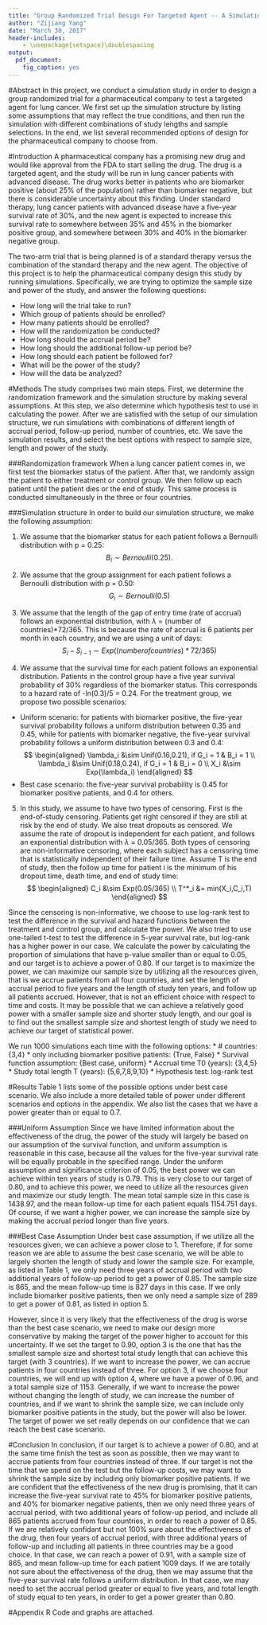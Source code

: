 ```yaml
---
title: "Group Randomized Trial Design For Targeted Agent -- A Simulation Study"
author: "Zijiang Yang"
date: "March 30, 2017"
header-includes:
    - \usepackage{setspace}\doublespacing
output:
  pdf_document:
    fig_caption: yes
---
```


#Abstract
In this project, we conduct a simulation study in order to design a group randomized trial for a pharmaceutical company to test a targeted agent for lung cancer. We first set up the simulation structure by listing some assumptions that may reflect the true conditions, and then run the simulation with different combinations of study lengths and sample selections. In the end, we list several recommended options of design for the pharmaceutical company to choose from.

#Introduction
A pharmaceutical company has a promising new drug and would like approval from the FDA to start selling the drug. The drug is a targeted agent, and the study will be run in lung cancer patients with advanced disease. The drug works better in patients who are biomarker positive (about 25% of the population) rather than biomarker negative, but there is considerable uncertainty about this finding. Under standard therapy, lung cancer patients with advanced disease have a five-year survival rate of 30%, and the new agent is expected to increase this survival rate to somewhere between 35% and 45% in the biomarker positive group, and somewhere between 30% and 40% in the biomarker negative group.

The two-arm trial that is being planned is of a standard therapy versus the combination of the standard therapy and the new agent. The objective of this project is to help the pharmaceutical company design this study by running simulations. Specifically, we are trying to optimize the sample size and power of the study, and answer the following questions:

* How long will the trial take to run?
* Which group of patients should be enrolled? 
* How many patients should be enrolled? 
* How will the randomization be conducted?
* How long should the accrual period be? 
* How long should the additional follow-up period be? 
* How long should each patient be followed for? 
* What will be the power of the study? 
* How will the data be analyzed? 

#Methods
The study comprises two main steps. First, we determine the randomization framework and the simulation structure by making several assumptions. At this step, we also determine which hypothesis test to use in calculating the power. After we are satisfied with the setup of our simulation structure, we run simulations with combinations of different length of accrual period, follow-up period, number of countries, etc. We save the simulation results, and select the best options with respect to sample size, length and power of the study.

###Randomization framework
When a lung cancer patient comes in, we first test the biomarker status of the patient. After that, we randomly assign the patient to either treatment or control group. We then follow up each patient until the patient dies or the end of study. This same process is conducted simultaneously in the three or four countries.

###Simulation structure
In order to build our simulation structure, we make the following assumption:

1. We assume that the biomarker status for each patient follows a Bernoulli distribution with p = 0.25:
$$
B_i \sim Bernoulli(0.25).
$$

2. We assume that the group assignment for each patient follows a Bernoulli distribution with p = 0.50:
$$
G_i \sim Bernoulli(0.5)
$$

3. We assume that the length of the gap of entry time (rate of accrual) follows an exponential distribution, with $\lambda$ = (number of countries)*72/365. This is because the rate of accrual is 6 patients per month in each country, and we are using a unit of days:
$$
S_i-S_{i-1} \sim Exp((number of countries)*72/365)
$$

4. We assume that the survival time for each patient follows an exponential distribution. Patients in the control group have a five year survival probability of 30% regardless of the biomarker status. This corresponds to a hazard rate of -ln(0.3)/5 = 0.24. For the treatment group, we propose two possible scenarios:
  + Uniform scenario: for patients with biomarker positive, the five-year survival probability follows a uniform distribution between 0.35 and 0.45, while for patients with biomarker negative, the five-year survival probability follows a uniform distribution between 0.3 and 0.4:
  $$
  \begin{aligned}
  \lambda_i &\sim Unif(0.16,0.21), if G_i = 1 & B_i = 1 \\
  \lambda_i &\sim Unif(0.18,0.24), if G_i = 1 & B_i = 0 \\
  X_i &\sim Exp(\lambda_i)
  \end{aligned}
  $$
  + Best case scenario: the five-year survival probability is 0.45 for biomarker positive patients, and 0.4 for others.

5. In this study, we assume to have two types of censoring. First is the end-of-study censoring. Patients get right censored if they are still at risk by the end of study. We also treat dropouts as censored. We assume the rate of dropout is independent for each patient, and follows an exponential distribution with $\lambda$ = 0.05/365. Both types of censoring are non-informative censoring, where each subject has a censoring time that is statistically independent of their failure time. Assume T is the end of study, then the follow up time for patient i is the minimum of his dropout time, death time, and end of study time: 
$$
\begin{aligned}
C_i &\sim Exp(0.05/365) \\
T^*_i &= min(X_i,C_i,T)
\end{aligned}
$$
  
Since the censoring is non-informative, we choose to use log-rank test to test the difference in the survival and hazard functions between the treatment and control group, and calculate the power. We also tried to use one-tailed t-test to test the difference in 5-year survival rate, but log-rank has a higher power in our case. We calculate the power by calculating the proportion of simulations that have p-value smaller than or equal to 0.05, and our target is to achieve a power of 0.80. If our target is to maximize the power, we can maximize our sample size by utilizing all the resources given, that is we accrue patients from all four countries, and set the length of accrual period to five years and the length of study ten years, and follow up all patients accrued. However, that is not an efficient choice with respect to time and costs. It may be possible that we can achieve a relatively good power with a smaller sample size and shorter study length, and our goal is to find out the smallest sample size and shortest length of study we need to achieve our target of statistical power.

We run 1000 simulations each time with the following options:
* # countries: {3,4}
* only including biomarker positive patients: {True, False}
* Survival function assumption: {Best case, uniform}
* Accrual time T0 (years): {3,4,5}
* Study total length T (years): {5,6,7,8,9,10}
* Hypothesis test: log-rank test

#Results
Table 1 lists some of the possible options under best case scenario. We also include a more detailed table of power under different scenarios and options in the appendix. We also list the cases that we have a power greater than or equal to 0.7.

###Uniform Assumption
Since we have limited information about the effectiveness of the drug, the power of the study will largely be based on our assumption of the survival function, and uniform assumption is reasonable in this case, because all the values for the five-year survival rate will be equally probable in the specified range. Under the uniform assumption and significance criterion of 0.05, the best power we can achieve within ten years of study is 0.79. This is very close to our target of 0.80, and to achieve this power, we need to utilize all the resources given and maximize our study length. The mean total sample size in this case is 1438.97, and the mean follow-up time for each patient equals 1154.751 days. Of course, if we want a higher power, we can increase the sample size by making the accrual period longer than five years.

###Best Case Assumption
Under best case assumption, if we utilize all the resources given, we can achieve a power close to 1. Therefore, if for some reason we are able to assume the best case scenario, we will be able to largely shorten the length of study and lower the sample size. For example, as listed in Table 1, we only need three years of accrual period with two additional years of follow-up period to get a power of 0.85. The sample size is 865, and the mean follow-up time is 827 days in this case. If we only include biomarker positive patients, then we only need a sample size of 289 to get a power of 0.81, as listed in option 5.

However, since it is very likely that the effectiveness of the drug is worse than the best case scenario, we need to make our design more conservative by making the target of the power higher to account for this uncertainty. If we set the target to 0.90, option 3 is the one that has the smallest sample size and shortest total study length that can achieve this target (with 3 countries). If we want to increase the power, we can accrue patients in four countries instead of three. For option 3, if we choose four countries, we will end up with option 4, where we have a power of 0.96, and a total sample size of 1153. Generally, if we want to increase the power without changing the length of study, we can increase the number of countries, and if we want to shrink the sample size, we can include only biomarker positive patients in the study, but the power will also be lower. The target of power we set really depends on our confidence that we can reach the best case scenario.

\begin{table}
\centering
\caption{Simulation Results Under Best Case Scenario}
\resizebox{\textwidth}{!}{\begin{tabular}{ p{4cm} p{4cm} p{4cm} p{4cm} p{4cm} p{4cm} p{4cm} p{4cm} }
\hline \\ [-1.5ex]
Option & T0 & T & Countries & Positive Only & Total Sample Size & Mean Follow-up Days & Power \\ [1ex]
\hline \\ [-1.5ex]
1 & 3 & 5 & 4 & FALSE & 865 & 827 & 0.85 \\ [1ex]
2 & 3 & 8 & 3 & FALSE & 649 & 1145 & 0.86 \\ [1ex]
3 & 4 & 7 & 3 & FALSE & 865 & 1009 & 0.91 \\ [1ex]
4 & 4 & 7 & 4 & FALSE & 1153 & 1009 & 0.96 \\ [1ex]
5 & 4 & 9 & 4 & TRUE & 289 & 1203 & 0.81 \\ [1ex]
6 & 5 & 10 & 4 & FALSE & 1441 & 1200 & 1 \\ [1ex]
\hline
\end{tabular}}
\end{table}

#Conclusion
In conclusion, if our target is to achieve a power of 0.80, and at the same time finish the test as soon as possible, then we may want to accrue patients from four countries instead of three. If our target is not the time that we spend on the test but the follow-up costs, we may want to shrink the sample size by including only biomarker positive patients. If we are confident that the effectiveness of the new drug is promising, that it can increase the five-year survival rate to 45% for biomarker positive patients, and 40% for biomarker negative patients, then we only need three years of accrual period, with two additional years of follow-up period, and include all 865 patients accrued from four countries, in order to reach a power of 0.85. If we are relatively confidant but not 100% sure about the effectiveness of the drug, then four years of accrual period, with three additional years of follow-up and including all patients in three countries may be a good choice. In that case, we can reach a power of 0.91, with a sample size of 865, and mean follow-up time for each patient 1009 days. If we are totally not sure about the effectiveness of the drug, then we may assume that the five-year survival rate follows a uniform distribution. In that case, we may need to set the accrual period greater or equal to five years, and total length of study equal to ten years, in order to get a power greater than 0.80.


#Appendix
R Code and graphs are attached.